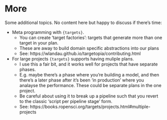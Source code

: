 # More

Some additional topics. No content here but happy to discuss if there's time:

  - Meta programming with `{targets}`.
    - You can create 'target factories': targets that generate more than one target in your plan.
    - These are away to build domain specific abstractions into our plans
    - See: https://wlandau.github.io/targetopia/contributing.html

  - For large projects `{targets}` supports having muliple plans.
    - I use this a fair bit, and it works well for projects that have separate phases.
    - E.g. maybe there's a phase where you're building a model, and then there's a later phase after it's been 'in production' where you analayse the performance. These could be separate plans in the one project.
    - Be careful about using it to break up a pipeline such that you revert to the classic 'script per pipeline stage' form.
    - See: https://books.ropensci.org/targets/projects.html#multiple-projects
